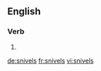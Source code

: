 ==English==

===Verb===
{{head|en}}

# {{en-third-person singular of|snivel}}

[[de:snivels]]
[[fr:snivels]]
[[vi:snivels]]